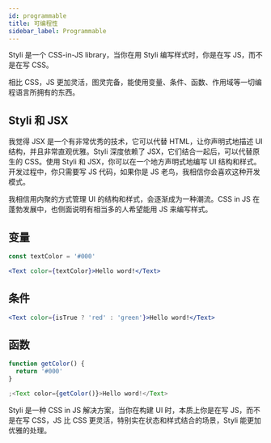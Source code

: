 ```yaml
---
id: programmable
title: 可编程性
sidebar_label: Programmable
---
```


Styli 是一个 CSS-in-JS library，当你在用 Styli 编写样式时，你是在写 JS，而不是在写 CSS。

相比 CSS，JS 更加灵活，图灵完备，能使用变量、条件、函数、作用域等一切编程语言所拥有的东西。

## Styli 和 JSX

我觉得 JSX 是一个有非常优秀的技术，它可以代替 HTML，让你声明式地描述 UI 结构，并且非常直观优雅。Styli 深度依赖了 JSX，它们结合一起后，可以代替原生的 CSS。使用 Styli 和 JSX，你可以在一个地方声明式地编写 UI 结构和样式。开发过程中，你只需要写 JS 代码，如果你是 JS 老鸟，我相信你会喜欢这种开发模式。

我相信用内聚的方式管理 UI 的结构和样式，会逐渐成为一种潮流。CSS in JS 在蓬勃发展中，也侧面说明有相当多的人希望能用 JS 来编写样式。

## 变量

```jsx
const textColor = '#000'

<Text color={textColor}>Hello word!</Text>
```

## 条件

```jsx
<Text color={isTrue ? 'red' : 'green'}>Hello word!</Text>
```

## 函数

```jsx
function getColor() {
  return '#000'
}

;<Text color={getColor()}>Hello word!</Text>
```

Styli 是一种 CSS in JS 解决方案，当你在构建 UI 时，本质上你是在写 JS，而不是在写 CSS，JS 比 CSS 更灵活，特别实在状态和样式结合的场景，Styli 能更加优雅的处理。

